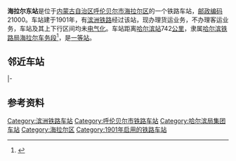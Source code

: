 {{noteTA
|1=zh-cn:始发车次; zh-hk:列車班次;
|2=zh-cn:车次; zh-hk:班次;
}}
{{Infobox China railway station
|车站名称 = 海拉尔东站
|图片 = 
|图片介绍 = 
|车站拼音 = Haila'erdong
|英文名称 = Hailar East Railway Station
|车站代码 = 57782<ref>{{cite book|title=中华人民共和国铁路车站代码（GB/T 10302-2010）|publisher=中国标准出版社|year=2010|isbn=155066140495|ignore-isbn-error=true|pages=13}}</ref>
|电报码 = HLX
|拼音码 = HLD
|始建时间 = 1901年
|车站位置 = [[内蒙古自治区|内蒙古自治区]][[呼伦贝尔市|呼伦贝尔市]][[海拉尔区|海拉尔区]][[奋斗镇|奋斗镇]]光明村
|坐标 = {{coord|49.254098|N|119.821100|E|display=inline,title}}
|归属 = [[哈尔滨铁路局|哈尔滨铁路局]][[海拉尔车务段|海拉尔车务段]]
|线路 = [[滨洲铁路|滨洲铁路]]
|车站等级 = <!-- 到底是几等站？ -->
}}
'''海拉尔东站'''是位于[[内蒙古自治区|内蒙古自治区]][[呼伦贝尔市|呼伦贝尔市]][[海拉尔区|海拉尔区]]的一个铁路车站，[[邮政编码|邮政编码]]21000。车站建于1901年，有[[滨洲铁路|滨洲铁路]]经过该站，现办理货运业务，不办理客运业务，车站及其上下行区间均未[[电气化|电气化]]。车站距离[[哈尔滨站|哈尔滨站]]742[[公里|公里]]，隶属[[哈尔滨铁路局|哈尔滨铁路局]][[海拉尔车务段|海拉尔车务段]]<ref>{{cite news|url=http://hlj.people.com.cn/n2/2016/0120/c349240-27588303.html|title=海拉尔东站营销形势喜人|work=[[哈尔滨铁路局|哈尔滨铁路局]]|date=2016-01-20|accessdate=2016-07-21|archive-date=2016-08-17|archive-url=https://web.archive.org/web/20160817062610/http://hlj.people.com.cn/n2/2016/0120/c349240-27588303.html|dead-url=no}}</ref>，是[[一等站_(中铁)|一等站]]。

== 邻近车站 ==
{{Start rail box|[[File:China_Railways.svg|16px]] [[中国铁路|中国铁路]]}}
{{s-inop|[[海拉尔南站|海拉尔南站]]<br /><s>''[[宏原站|宏原站]]、[[西哈站|西哈站]]''</s>(已撤销)|{{站|哈尔滨}}方向}}
{{s-line|[[滨洲铁路|滨洲铁路]]<br />← 6km 海拉尔东站 7km →{{0}}}}
{{s-inop|[[海拉尔站|海拉尔站]]|{{站|满洲里}}方向}}
|-
{{Terminus}}
{{s-line|[[伊敏铁路|伊敏铁路]]<br />{{0}}{{0}} {{0}}{{0}}{{0}}{{0}} 海拉尔东站 22km →}}
{{s-inop|[[继承站|继承站]]|{{站|伊敏}}、{{站|阿尔山}}方向}}
{{end box}}

== 参考资料 ==
{{reflist}}

{{滨洲铁路}}
{{海伊铁路}}
{{铁路车站小作品}}
{{内蒙古小作品}}

[[Category:滨洲铁路车站|Category:滨洲铁路车站]]
[[Category:呼伦贝尔市铁路车站|Category:呼伦贝尔市铁路车站]]
[[Category:哈尔滨局集团车站|Category:哈尔滨局集团车站]]
[[Category:海拉尔区|Category:海拉尔区]]
[[Category:1901年启用的铁路车站|Category:1901年启用的铁路车站]]